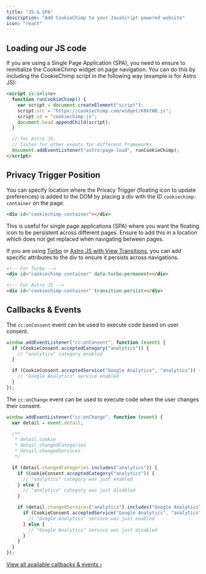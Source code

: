 ```yaml
---
title: "JS & SPA"
description: "Add CookieChimp to your JavaScript powered website"
icon: "react"
---
```


## Loading our JS code

If you are using a Single Page Application (SPA), you need to ensure to reinitialize the CookieChimp widget on page navigation. You can do this by including the CookieChimp script in the following way (example is for Astro JS):

```html
<script is:inline>
  function runCookieChimp() {
    var script = document.createElement("script");
    script.src = "https://cookiechimp.com/widget/K8ktWD.js";
    script.id = "cookiechimp-js";
    document.head.appendChild(script);
  }

  // for Astro JS.
  // listen for other events for different frameworks.
  document.addEventListener("astro:page-load", runCookieChimp);
</script>
```

## Privacy Trigger Position

You can specify location where the Privacy Trigger (floating icon to update preferences) is added to the DOM by placing a div with the ID `cookiechimp-container` on the page.

```html
<div id="cookiechimp-container"></div>
```

This is useful for single page applications (SPA) where you want the floating icon to be persistent across different pages.
Ensure to add this in a location which does not get replaced when navigating between pages.

If you are using [Turbo](https://turbo.hotwired.dev/handbook/building#persisting-elements-across-page-loads) or [Astro JS with View Transitions](https://docs.astro.build/en/guides/view-transitions/), you can add specific attributes to the div to ensure it persists across navigations.

```html
<!-- For Turbo -->
<div id="cookiechimp-container" data-turbo-permanent></div>

<!-- For Astro JS -->
<div id="cookiechimp-container" transition:persist></div>
```

## Callbacks & Events

The `cc:onConsent` event can be used to execute code based on user consent.

```javascript
window.addEventListener("cc:onConsent", function (event) {
  if (CookieConsent.acceptedCategory("analytics")) {
    // "analytics" category enabled
  }

  if (CookieConsent.acceptedService("Google Analytics", "analytics")) {
    // "Google Analytics" service enabled
  }
});
```

The `cc:onChange` event can be used to execute code when the user changes their consent.

```javascript
window.addEventListener("cc:onChange", function (event) {
  var detail = event.detail;

  /**
   * detail.cookie
   * detail.changedCategories
   * detail.changedServices
   */

  if (detail.changedCategories.includes("analytics")) {
    if (CookieConsent.acceptedCategory("analytics")) {
      // "analytics" category was just enabled
    } else {
      // "analytics" category was just disabled
    }

    if (detail.changedServices["analytics"].includes("Google Analytics")) {
      if (CookieConsent.acceptedService("Google Analytics", "analytics")) {
        // "Google Analytics" service was just enabled
      } else {
        // "Google Analytics" service was just disabled
      }
    }
  }
});
```

<Info>[View all available callbacks & events ›](/callback-events)</Info>